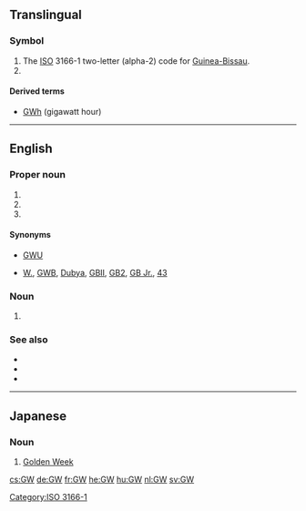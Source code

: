 {{also|GW|gw|.gw}}
==Translingual==

===Symbol===
{{head|mul|symbol}}
# The [[ISO]] 3166-1 two-letter (alpha-2) code for [[Guinea-Bissau]].
# {{SI-unit-abb|giga|watt|[[power]]}}

====Derived terms====
* [[GWh]] (gigawatt hour)

[[Category:ISO 3166-1]]

----

==English==

===Proper noun===
{{en-proper-noun}}
# {{abbreviation of|lang=en|George Washington University}}
# {{initialism of|lang=en|George Washington}}
# {{initialism of|lang=en|George W. Bush}}

====Synonyms====
* {{sense|George Washington University}} [[GWU]]
* {{sense|George W. Bush}} [[W.]], [[GWB]], [[Dubya]], [[GBII]], [[GB2]], [[GB Jr.]], [[43]]

===Noun===
{{en-noun}}
# {{context|lang=en|astronomy|astrophysics|physics}} {{initialism of|lang=en|gravitational wave}}

===See also===
* {{pedia|George Washington University}}
* {{pedia|George Washington}}
* {{pedia|George W. Bush}}

----

==Japanese==

===Noun===
{{ja-noun|ゴールデンウィーク}}

# {{abbreviation of|lang=ja|ゴールデンウィーク|dot=:}} [[Golden Week]]

[[cs:GW]]
[[de:GW]]
[[fr:GW]]
[[he:GW]]
[[hu:GW]]
[[nl:GW]]
[[sv:GW]]
